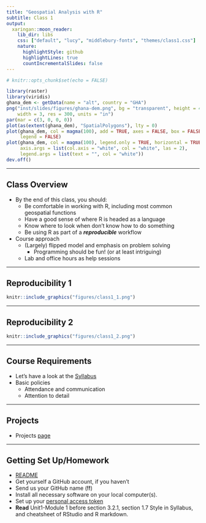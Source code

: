 ```yaml
---
title: "Geospatial Analysis with R"
subtitle: Class 1
output:
  xaringan::moon_reader:
    lib_dir: libs
    css: ["default", "lucy", "middlebury-fonts", "themes/class1.css"]
    nature:
      highlightStyle: github
      highlightLines: true
      countIncrementalSlides: false
---
```


```r
# knitr::opts_chunk$set(echo = FALSE)
```

```r
library(raster)
library(viridis)
ghana_dem <- getData(name = "alt", country = "GHA")
png("inst/slides/figures/ghana-dem.png", bg = "transparent", height = 4, 
    width = 3, res = 300, units = "in")
par(mar = c(3, 0, 0, 0))
plot(as(extent(ghana_dem), "SpatialPolygons"), lty = 0)
plot(ghana_dem, col = magma(100), add = TRUE, axes = FALSE, box = FALSE, 
     legend = FALSE)
plot(ghana_dem, col = magma(100), legend.only = TRUE, horizontal = TRUE, 
     axis.args = list(col.axis = "white", col = "white", las = 2), 
     legend.args = list(text = "", col = "white"))
dev.off()
```

---

## Class Overview

- By the end of this class, you should:
    - Be comfortable in working with R, including most common geospatial functions
    - Have a good sense of where R is headed as a language
    - Know where to look when don't know how to do something
    - Be using R as part of a ___reproducible___ workflow

- Course approach
    - (Largely) flipped model and emphasis on problem solving
        - Programming should be fun! (or at least intriguing)
    - Lab and office hours as help sessions

---

## Reproducibility 1

```r
knitr::include_graphics("figures/class1_1.png")
```

---

## Reproducibility 2
```r
knitr::include_graphics("figures/class1_2.png")
```
---

## Course Requirements

- Let's have a look at the [Syllabus](syllabus.html)
- Basic policies
    - Attendance and communication
    - Attention to detail

---

## Projects
- Projects [page](projects.html)

---

## Getting Set Up/Homework

- [README](https://github.com/agroimpacts/geospaar)
- Get yourself a GitHub account, if you haven't
- Send us your GitHub name (**!!**)
- Install all necessary software on your local computer(s).
- Set up your [personal access token](https://agroimpacts.github.io/geospaar/git-github.html)
- **Read** Unit1-Module 1 before section 3.2.1, section 1.7 Style in Syllabus, and cheatsheet of RStudio and R markdown.





